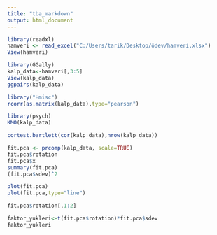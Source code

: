 ```yaml
---
title: "tba_markdown"
output: html_document
---
```

```r
library(readxl)
hamveri <- read_excel("C:/Users/tarik/Desktop/ödev/hamveri.xlsx")
View(hamveri)

```

```r
library(GGally)
kalp_data<-hamveri[,3:5]
View(kalp_data)
ggpairs(kalp_data)
```

```r
library("Hmisc")
rcorr(as.matrix(kalp_data),type="pearson")
```
```r
library(psych)
KMO(kalp_data)
```
```r
cortest.bartlett(cor(kalp_data),nrow(kalp_data))
```


```r
fit.pca <- prcomp(kalp_data, scale=TRUE)
fit.pca$rotation
fit.pca$x
summary(fit.pca)
(fit.pca$sdev)^2
```
```r
plot(fit.pca)
plot(fit.pca,type="line")
```
```r

fit.pca$rotation[,1:2]


```
```r
faktor_yukleri<-t(fit.pca$rotation)*fit.pca$sdev
faktor_yukleri

```

